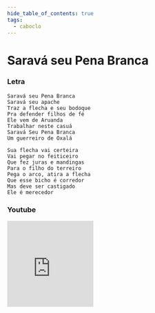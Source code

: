 ```yaml
---
hide_table_of_contents: true
tags:
  - caboclo
---
```


# Saravá seu Pena Branca

### Letra

```text
Saravá seu Pena Branca
Saravá seu apache
Traz a flecha e seu bodoque
Pra defender filhos de fé
Ele vem de Aruanda
Trabalhar neste casuá
Saravá Seu Pena Branca
Um guerreiro de Oxalá

Sua flecha vai certeira
Vai pegar no feiticeiro
Que fez juras e mandingas
Para o filho do terreiro
Pega o arco, atira a flecha
Que esse bicho é corredor
Mas deve ser castigado
Ele é merecedor
```

### Youtube

<iframe
  width="200"
  height="200"
  src="https://www.youtube.com/embed/-ZxmwWBOrHQ"
  title="YouTube video player"
  frameborder="0"
  allow="accelerometer; autoplay; clipboard-write; encrypted-media; gyroscope; picture-in-picture; web-share"
  referrerpolicy="strict-origin-when-cross-origin"
  allowfullscreen
></iframe>
